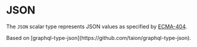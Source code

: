 
# JSON

The `JSON` scalar type represents JSON values as specified by [ECMA-404](http://www.ecma-international.org/publications/files/ECMA-ST/ECMA-404.pdf).

<Callout>
  Based on [graphql-type-json](https://github.com/taion/graphql-type-json).
</Callout>
